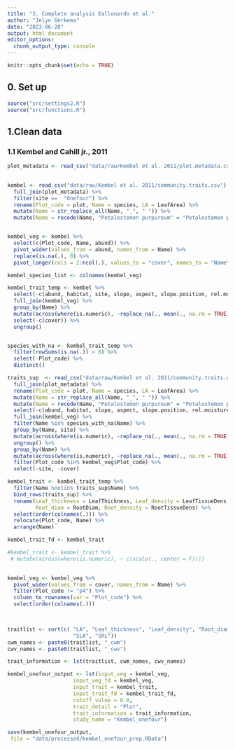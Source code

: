 ```yaml
---
title: "3. Complete analysis Eallonardo et al."
author: "Jelyn Gerkema"
date: "2023-06-20"
output: html_document
editor_options: 
  chunk_output_type: console
---
```


```r
knitr::opts_chunk$set(echo = TRUE)

```

## 0. Set up
```r
source("src/settings2.R")
source("src/functions.R")

```

## 1.Clean data


### 1.1 Kembel and Cahill jr., 2011
```r

plot_metadata <- read_csv("data/raw/Kembel et al. 2011/plot.metadata.csv") 
	

kembel <- read_csv("data/raw/Kembel et al. 2011/community.traits.csv") %>%
  full_join(plot_metadata) %>%
  filter(site ==  "Onefour") %>%
  rename(Plot_code = plot, Name = species, LA = LeafArea) %>%
  mutate(Name = str_replace_all(Name, "_", " ")) %>%
  mutate(Name = recode(Name, "Petalostemon purpureum" = "Petalostemon purpureus")) 


kembel_veg <- kembel %>%
  select(c(Plot_code, Name, abund)) %>%
  pivot_wider(values_from = abund, names_from = Name) %>%
  replace(is.na(.), 0) %>%
  pivot_longer(cols = 2:ncol(.), values_to = "cover", names_to = "Name")

kembel_species_list <- colnames(kembel_veg)

kembel_trait_temp <- kembel %>%
  select(-c(abund, habitat, site, slope, aspect, slope.position, rel.moisture)) %>%
  full_join(kembel_veg) %>%
  group_by(Name) %>%
  mutate(across(where(is.numeric), ~replace_na(., mean(., na.rm = TRUE)))) %>%
  select(-c(cover)) %>%
  ungroup() 


species_with_na <- kembel_trait_temp %>%
  filter(rowSums(is.na(.)) > 0) %>%
  select(-Plot_code) %>%
  distinct()

traits_sup  <- read_csv("data/raw/Kembel et al. 2011/community.traits.csv") %>%
  full_join(plot_metadata) %>%
  rename(Plot_code = plot, Name = species, LA = LeafArea) %>%
  mutate(Name = str_replace_all(Name, "_", " ")) %>%
  mutate(Name = recode(Name, "Petalostemon purpureum" = "Petalostemon purpureus")) %>%
  select(-c(abund, habitat, slope, aspect, slope.position, rel.moisture)) %>%
  full_join(kembel_veg) %>%
  filter(Name %in% species_with_na$Name) %>%
  group_by(Name, site) %>%
  mutate(across(where(is.numeric), ~replace_na(., mean(., na.rm = TRUE)))) %>%
  ungroup() %>%
  group_by(Name) %>%
  mutate(across(where(is.numeric), ~replace_na(., mean(., na.rm = TRUE)))) %>%
  filter(Plot_code %in% kembel_veg$Plot_code) %>%
  select(-site, -cover) 

kembel_trait <- kembel_trait_temp %>%
  filter(Name %notin% traits_sup$Name) %>%
  bind_rows(traits_sup) %>%
  rename(Leaf_thickness = LeafThickness, Leaf_density = LeafTissueDens,
         Root_diam = RootDiam, Root_density = RootTissueDens) %>%
  select(order(colnames(.))) %>%
  relocate(Plot_code, Name) %>% 
  arrange(Name) 

kembel_trait_fd <- kembel_trait

#kembel_trait <- kembel_trait %>%
 # mutate(across(where(is.numeric), ~ c(scale(., center = F)))) 
  

kembel_veg <- kembel_veg %>%
  pivot_wider(values_from = cover, names_from = Name) %>%
  filter(Plot_code != "p4") %>%
  column_to_rownames(var = "Plot_code") %>%
  select(order(colnames(.))) 
  


traitlist <- sort(c( "LA", "Leaf_thickness", "Leaf_density", "Root_diam", "Root_density",
                     "SLA", "SRL"))
cwm_names <- paste0(traitlist, "_cwm")
cwv_names <- paste0(traitlist, "_cwv")

trait_information <- lst(traitlist, cwm_names, cwv_names)

kembel_onefour_output <- lst(input_veg = kembel_veg, 
                     input_veg_fd = kembel_veg,
                     input_trait = kembel_trait,
                     input_trait_fd = kembel_trait_fd,
                     cutoff_value = 0.8,
                     trait_detail = "Plot",
                     trait_information = trait_information,
                     study_name = "Kembel_onefour")

save(kembel_onefour_output,
 file = "data/processed/kembel_onefour_prep.RData")

``` 


